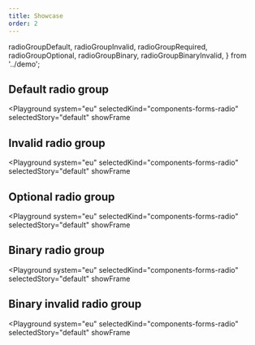 ```yaml
---
title: Showcase
order: 2
---
```


  radioGroupDefault,
  radioGroupInvalid,
  radioGroupRequired,
  radioGroupOptional,
  radioGroupBinary,
  radioGroupBinaryInvalid,
} from '../demo';

## Default radio group

<Playground
  system="eu"
  selectedKind="components-forms-radio"
  selectedStory="default"
  showFrame
>
  <Html markup={radioGroupDefault} />
</Playground>

## Invalid radio group

<Playground
  system="eu"
  selectedKind="components-forms-radio"
  selectedStory="default"
  showFrame
>
  <Html markup={radioGroupInvalid} />
</Playground>

## Optional radio group

<Playground
  system="eu"
  selectedKind="components-forms-radio"
  selectedStory="default"
  showFrame
>
  <Html markup={radioGroupOptional} />
</Playground>

## Binary radio group

<Playground
  system="eu"
  selectedKind="components-forms-radio"
  selectedStory="default"
  showFrame
>
  <Html markup={radioGroupBinary} />
</Playground>

## Binary invalid radio group

<Playground
  system="eu"
  selectedKind="components-forms-radio"
  selectedStory="default"
  showFrame
>
  <Html markup={radioGroupBinaryInvalid} />
</Playground>
